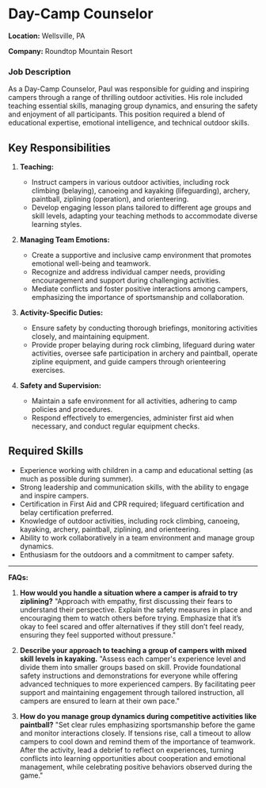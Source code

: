 # Day-Camp Counselor

**Location:** Wellsville, PA

**Company:** Roundtop Mountain Resort

### Job Description

As a Day-Camp Counselor, Paul was responsible for guiding and inspiring campers through a range of thrilling outdoor activities. His role included teaching essential skills, managing group dynamics, and ensuring the safety and enjoyment of all participants. This position required a blend of educational expertise, emotional intelligence, and technical outdoor skills.

## Key Responsibilities

1. **Teaching:**
   - Instruct campers in various outdoor activities, including rock climbing (belaying), canoeing and kayaking (lifeguarding), archery, paintball, ziplining (operation), and orienteering.
   - Develop engaging lesson plans tailored to different age groups and skill levels, adapting your teaching methods to accommodate diverse learning styles.

2. **Managing Team Emotions:**
   - Create a supportive and inclusive camp environment that promotes emotional well-being and teamwork.
   - Recognize and address individual camper needs, providing encouragement and support during challenging activities.
   - Mediate conflicts and foster positive interactions among campers, emphasizing the importance of sportsmanship and collaboration.

3. **Activity-Specific Duties:**
   - Ensure safety by conducting thorough briefings, monitoring activities closely, and maintaining equipment.
   - Provide proper belaying during rock climbing, lifeguard during water activities, oversee safe participation in archery and paintball, operate zipline equipment, and guide campers through orienteering exercises.

4. **Safety and Supervision:**
   - Maintain a safe environment for all activities, adhering to camp policies and procedures.
   - Respond effectively to emergencies, administer first aid when necessary, and conduct regular equipment checks.

## Required Skills

- Experience working with children in a camp and educational setting (as much as possible during summer).
- Strong leadership and communication skills, with the ability to engage and inspire campers.
- Certification in First Aid and CPR required; lifeguard certification and belay certification preferred.
- Knowledge of outdoor activities, including rock climbing, canoeing, kayaking, archery, paintball, ziplining, and orienteering.
- Ability to work collaboratively in a team environment and manage group dynamics.
- Enthusiasm for the outdoors and a commitment to camper safety.

---

**FAQs:**

1. **How would you handle a situation where a camper is afraid to try ziplining?**
   "Approach with empathy, first discussing their fears to understand their perspective. Explain the safety measures in place and encouraging them to watch others before trying. Emphasize that it’s okay to feel scared and offer alternatives if they still don’t feel ready, ensuring they feel supported without pressure."

2. **Describe your approach to teaching a group of campers with mixed skill levels in kayaking.**
   "Assess each camper's experience level and divide them into smaller groups based on skill. Provide foundational safety instructions and demonstrations for everyone while offering advanced techniques to more experienced campers. By facilitating peer support and maintaining engagement through tailored instruction, all campers are ensured to learn at their own pace."

3. **How do you manage group dynamics during competitive activities like paintball?**
   "Set clear rules emphasizing sportsmanship before the game and monitor interactions closely. If tensions rise, call a timeout to allow campers to cool down and remind them of the importance of teamwork. After the activity, lead a debrief to reflect on experiences, turning conflicts into learning opportunities about cooperation and emotional management, while celebrating positive behaviors observed during the game."